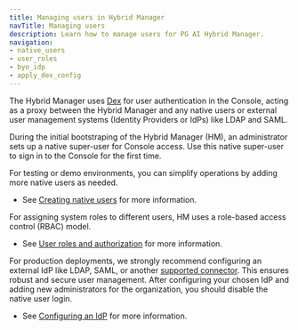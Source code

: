 ```yaml
---
title: Managing users in Hybrid Manager
navTitle: Managing users
description: Learn how to manage users for PG AI Hybrid Manager.
navigation: 
- native_users
- user_roles
- byo_idp
- apply_dex_config
---
```


The Hybrid Manager uses [Dex](https://dexidp.io/docs/) for user authentication in the Console, acting as a proxy between the Hybrid Manager and any native users or external user management systems (Identity Providers or IdPs) like LDAP and SAML. 

During the initial bootstraping of the Hybrid Manager (HM), an administrator sets up a native super-user for Console access. Use this native super-user to sign in to the Console for the first time.

For testing or demo environments, you can simplify operations by adding more native users as needed. 

- See [Creating native users](native_users/create_native_user) for more information.

For assigning system roles to different users, HM uses a role-based access control (RBAC) model.

- See [User roles and authorization](user_roles) for more information.

For production deployments, we strongly recommend configuring an external IdP like LDAP, SAML, or another [supported connector](https://dexidp.io/docs/connectors/). This ensures robust and secure user management. After configuring your chosen IdP and adding new administrators for the organization, you should disable the native user login.

- See [Configuring an IdP](byo_idp) for more information. 